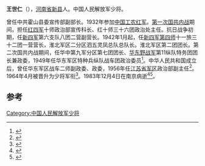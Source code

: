 '''王世仁'''（{{bd|1907年|7月|1983年|12月4日}}），[[河南省|河南省]][[新县|新县]]人。中国人民解放军少将。

曾任中共霍山县委宣传部副部长。1932年参加[[中国工农红军|中国工农红军]]。[[第一次国共内战|第一次国共内战]]期间，担任[[红四军|红四军]]十师政治部宣传科长、红十师三十六团政治处主任。抗日战争初期，任[[新四军|新四军]]第六支队八团二营副营长。1942年1月起，任[[新四军第四师|新四军第四师]]十一旅三十二团一营营长，淮北军区二分区泗五灵凤总队总队长。淮北军区第二团团长。第二次国共内战期间，任华中第九军分区第七团团长、[[华东野战军|华东野战军]]第11纵队特务团团长兼政委，1949年任华东军区特种兵纵队战车团政治委员<ref name="郑福林曹仲彬1988">{{cite book|author1=郑福林|author2=曹仲彬|title=中國革命和建设历史時期人物辞典|url=http://books.google.com/books?id=xlPjAAAAMAAJ|year=1988|publisher=吉林人民出版社|page=28}}</ref>。中华人民共和国成立后，曾任华东军区战车二师副政委、政委，1956年任[[江苏省军区|江苏省军区]]政治部副主任<ref name="刘炳华1997">{{cite book|author=刘炳华|title=情系军魂 老红军访谈录|url=http://books.google.com/books?id=11ssAAAAYAAJ|year=1997|publisher=上海人民出版社|page=140|access-date=2015-05-02|archive-date=2015-03-31|archive-url=https://web.archive.org/web/20150331182449/http://books.google.com/books?id=11sSAAAAYAAJ|dead-url=no}}</ref>。1964年4月被晋升为少将军衔<ref name="陈枫2004">{{cite book|author=陈枫|title=四大野战军征战纪事 中国人民解放军第一, 第二, 第三, 第四野战军征战全纪录|url=http://books.google.com/books?id=pW5MAQAAIAAJ|year=2004|publisher=中央编译出版社|isbn=978-7-80109-985-3|page=279}}</ref>。1983年12月4日在南京病逝<ref name="曹宏李莉1996">{{cite book|author1=曹宏|author2=李莉|title=第三野战军 陈毅麾下的17个军349位将军|url=http://books.google.com/books?id=MJ-CAAAAIAAJ|year=1996|publisher=国防大学出版社|isbn=978-7-5626-0759-5|page=124}}</ref><ref name="国涛宋宋国涛2004">{{cite book|author1=国涛宋|author2=宋国涛|title=中国元帅将军授衔全纪录 中国人民解放军1955-1964年元帅将军授衔纪事|url=http://books.google.com/books?id=LmS6AAAAIAAJ|year=2004|publisher=中央编译出版社|page=202}}</ref>。

==参考==
{{reflist}}
{{中国军事人物小作品}}

[[Category:中国人民解放军少将|Category:中国人民解放军少将]]